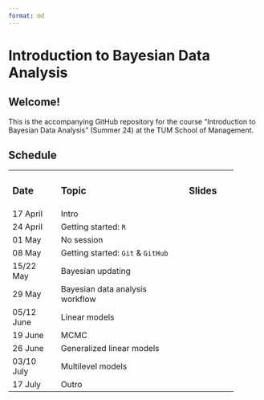 ```yaml
---
format: md
---
```


# Introduction to Bayesian Data Analysis

## **Welcome!**

This is the accompanying GitHub repository for the course "Introduction to Bayesian Data Analysis" (Summer 24) at the TUM School of Management.

## Schedule

+-------------+-----------------------------------+-------------+
| ### Date    | ### Topic                         | ### Slides  |
+-------------+-----------------------------------+-------------+
| 17 April    | Intro                             |             |
+-------------+-----------------------------------+-------------+
| 24 April    | Getting started: `R`              |             |
+-------------+-----------------------------------+-------------+
| 01 May      | No session                        |             |
+-------------+-----------------------------------+-------------+
| 08 May      | Getting started: `Git` & `GitHub` |             |
+-------------+-----------------------------------+-------------+
| 15/22 May   | Bayesian updating                 |             |
+-------------+-----------------------------------+-------------+
| 29 May      | Bayesian data analysis workflow   |             |
+-------------+-----------------------------------+-------------+
| 05/12 June  | Linear models                     |             |
+-------------+-----------------------------------+-------------+
| 19 June     | MCMC                              |             |
+-------------+-----------------------------------+-------------+
| 26 June     | Generalized linear models         |             |
+-------------+-----------------------------------+-------------+
| 03/10 July  | Multilevel models                 |             |
+-------------+-----------------------------------+-------------+
| 17 July     | Outro                             |             |
+-------------+-----------------------------------+-------------+
